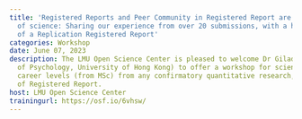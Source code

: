 ```yaml
---
title: 'Registered Reports and Peer Community in Registered Report are the future
  of science: Sharing our experience from over 20 submissions, with a hands-on demonstration
  of a Replication Registered Report'
categories: Workshop
date: June 07, 2023
description: The LMU Open Science Center is pleased to welcome Dr Gilad Feldman (Department
  of Psychology, University of Hong Kong) to offer a workshop for scientists of all
  career levels (from MSc) from any confirmatory quantitative research, on the topic
  of Registered Report.
host: LMU Open Science Center
trainingurl: https://osf.io/6vhsw/
---
```

